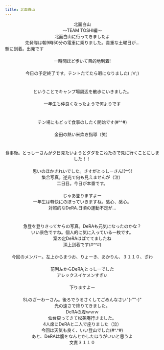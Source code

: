 ```yaml
---
title: 北面白山
---
```



<div style="text-align: center">北面白山</div>
<div style="text-align: center">〜TEAM TOSHI編〜</div>
<div style="text-align: center">北面白山に行ってきましたよ</div>
<div style="text-align: center">先発隊は朝9時50分の電車に乗りました。貴重な土曜日が…</div>
<div style="text-align: center"></div>
<div style="text-align: center"><Image alt="" src={P1000185} /></div>
<div style="text-align: center"></div>駅に到着。出発です
　　　　　<div style="text-align: center"><Image alt="" src={P1000187} /></div>
　　　　　<div style="text-align: center">一時間ほど歩いて目的地到着!</div>
　　　　　<div style="text-align: center">今日の予定終了です。テントたてたら暇になりました( ;∀;)</div>
　　　　　<div style="text-align: center"><Image alt="" src={P1000194} /></div>
　　　　　<div style="text-align: center">ということでキャンプ場周辺を散歩にいきました。</div>
　　　　　<div style="text-align: center">一年生も仲良くなったようで何よりです</div>
　　　　　<div style="text-align: center"><Image alt="" src={P1000210} /></div>
　　　　　<div style="text-align: center">テン場にもどって食事のしたく開始です(#^^#)</div>
　　　　　<div style="text-align: center">金田の熱い米炊き指導（笑）</div>
　　　　　<div style="text-align: center"><Image alt="" src={P1000215} /></div>
　　　　　<div style="text-align: center">食事後。とっしーさんが夕日見たいようとダダをこねたので見に行くことにしました！！</div>
　　　　　<div style="text-align: center">思いのほかきれいでした。さすがとっしーさん!(^^)!</div>
        <div style="text-align: center"><Image alt=""  src={P1000227} /></div>
<div style="text-align: center">集合写真。逆光で何も見えませんが（泣）</div>
<div style="text-align: center"><Image alt="" src={P1000231} /></div>
<div style="text-align: center"></div>
        <div style="text-align: center">二日目。今日が本番です。</div>
　　　　<div style="text-align: center">じゃあ登りますよー</div>
        <div style="text-align: center"><Image alt="" src={P1000252} /></div>
<div style="text-align: center">一年生は軽快にのぼっていきますね。感心、感心。</div>
<div style="text-align: center"><Image alt="" src={P1000253} /></div>
<div style="text-align: center">対照的なDeRA.日頃の運動不足が…</div>
　　　  <div style="text-align: center"><Image alt="" src={P1000256} /></div>
　　　　<div style="text-align: center">急登を登りきってからの写真。DeRAも元気になったのかな？</div>
<div style="text-align: center"><Image alt=""  src={P1000257} /></div>
<div style="text-align: center">いい景色ですね。個人的に気に入っている一枚です。</div>
<div style="text-align: center">案の定DeRAはばててましたね</div>
<div style="text-align: center"><Image alt="" src={P1000259} /></div>
<div style="text-align: center">頂上到着です(#^^#)</div>
　　　　<div style="text-align: center">今回のメンバー。左上からまつお、りょーき、あかりん、３１１０、ざわ</div>
　　　　<div style="text-align: center">前列左からDeRA,とっしーでした</div>
<div style="text-align: center"><Image alt="" src={P1000261} /></div>
<div style="text-align: center">アレックスイケメンすぎぃ</div>
<div style="text-align: center"><Image alt="" src={P1000266} /></div>
　　<div style="text-align: center">下りますよー</div>
　　　 <div style="text-align: center">SLのざーわーさん。後ろでうるさくしてごめんなさい"(-""-)"</div>
<div style="text-align: center"><Image alt="" src={P1000270} /></div>
<div style="text-align: center">光の速さで降りてきました。</div>
<div style="text-align: center">DeRAの腹ｗｗｗ</div>
<div style="text-align: center"><Image alt="" src={P1000275} /></div>
<div style="text-align: center">仙台戻ってきて松美庵行きました。</div>
<div style="text-align: center">4人席にDeRAと二人で座りました（泣）</div>
<div style="text-align: center"><Image alt="" src={P1000278} /></div>
<div style="text-align: center"></div>
<div style="text-align: center">今回は天気も良く、いい登山でした(#^.^#)</div>
<div style="text-align: center">あと、DeRAは腹をなんとかしたほうがいいと思うよ</div>
<div style="text-align: center"></div>
<div style="text-align: center">文責３１１０</div>
